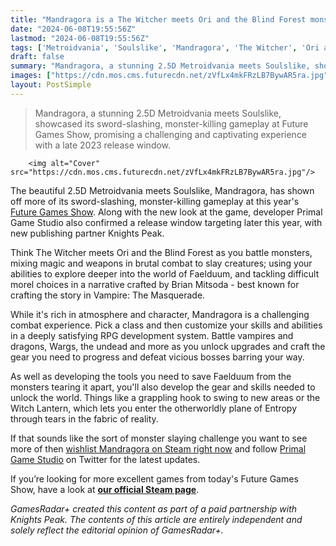 ```yaml
---
title: "Mandragora is a The Witcher meets Ori and the Blind Forest monster-killing Metroidvania that releases later this year"
date: "2024-06-08T19:55:56Z"
lastmod: "2024-06-08T19:55:56Z"
tags: ['Metroidvania', 'Soulslike', 'Mandragora', 'The Witcher', 'Ori and the Blind Forest', 'Vampire: The Masquerade', 'Steam']
draft: false
summary: "Mandragora, a stunning 2.5D Metroidvania meets Soulslike, showcased its sword-slashing, monster-killing gameplay at Future Games Show, promising a challenging and captivating experience with a late 2023 release window."
images: ["https://cdn.mos.cms.futurecdn.net/zVfLx4mkFRzLB7BywAR5ra.jpg"]
layout: PostSimple
---
```

> Mandragora, a stunning 2.5D Metroidvania meets Soulslike, showcased its sword-slashing, monster-killing gameplay at Future Games Show, promising a challenging and captivating experience with a late 2023 release window.


        <img alt="Cover" src="https://cdn.mos.cms.futurecdn.net/zVfLx4mkFRzLB7BywAR5ra.jpg"/>
        
The beautiful 2.5D Metroidvania meets Soulslike, Mandragora, has shown off more of its sword-slashing, monster-killing gameplay at this year's [Future Games Show](https://www.gamesradar.com/future-games-show/). Along with the new look at the game, developer Primal Game Studio also confirmed a release window targeting later this year, with new publishing partner Knights Peak. 

Think The Witcher meets Ori and the Blind Forest as you battle monsters, mixing magic and weapons in brutal combat to slay creatures; using your abilities to explore deeper into the world of Faelduum, and tackling difficult morel choices in a narrative crafted by Brian Mitsoda - best known for crafting the story in Vampire: The Masquerade. 

While it's rich in atmosphere and character, Mandragora is a challenging combat experience. Pick a class and then customize your skills and abilities in a deeply satisfying RPG development system. Battle vampires and dragons, Wargs, the undead and more as you unlock upgrades and craft the gear you need to progress and defeat vicious bosses barring your way. 

As well as developing the tools you need to save Faelduum from the monsters tearing it apart, you'll also develop the gear and skills needed to unlock the world. Things like a grappling hook to swing to new areas or the Witch Lantern, which lets you enter the otherworldly plane of Entropy through tears in the fabric of reality. 

If that sounds like the sort of monster slaying challenge you want to see more of then [wishlist Mandragora on Steam right now](https://store.steampowered.com/app/1721060/Mandragora/) and follow [Primal Game Studio](https://twittter.com/PrimalGS) on Twitter for the latest updates. 

If you’re looking for more excellent games from today's Future Games Show, have a look at [<strong>our official Steam page</strong>](https://store.steampowered.com/sale/futuregamesshow).

*GamesRadar+ created this content as part of a paid partnership with Knights Peak. The contents of this article are entirely independent and solely reflect the editorial opinion of GamesRadar+.*
        